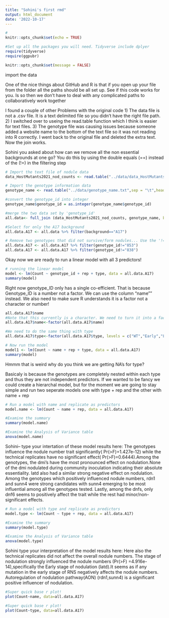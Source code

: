 ```yaml
---
title: "Sohini's first rmd"
output: html_document
date: '2022-10-17'
---
```


```r
#
knitr::opts_chunk$set(echo = TRUE)

#Set up all the packages you will need. Tidyverse include dplyer
require(tidyverse)
require(ggpubr)

knitr::opts_chunk$set(message = FALSE)
```
import the data

One of the nice things about GitHub and R is that if you open up your file from the folder all the paths should be all set up. See if this code works for you. Is so then we don't have to deal with any complicated paths to collaboratively work together

I found a couple of other Problems with the original code 
1) The data file is not a .csv file. It is a text delimited file so you didn't have the right file path. 
2) I switched over to useing the read.table function which I think is easier for text files.
3) The genotype file was causing issues because someone added a website name to the bottom of the text file so it was not reading into R correctly. I went back to the original file and deleted the extra text. Now the join works.

Sohini you asked about how can we remove all the non essential backgrounds at one go? You do this by using the double equals (==) instead of the (!=) in the filtering step

```r

# Import the text file of nodule data
data_HostMutants2021_nod_counts <- read.table("../data/data_HostMutants2021_nod_counts.txt",sep = "\t",header=TRUE)

# Import the genotype information data
genotype_name <- read.table("../data/genotype_name.txt",sep = "\t",header=TRUE)

#convert the genotype_id into integer
genotype_name$genotype_id = as.integer(genotype_name$genotype_id)

#merge the two data set by 'genotype_id'
all.data<- full_join (data_HostMutants2021_nod_counts, genotype_name, by = "genotype_id")

#Select for only the A17 background 
all.data.A17 <- all.data %>% filter(background=="A17")

# Remove two genotypes that did not survive/form nodules... Use the '!=' this time which says to grab all of the them BUT the named genotype ID.
all.data.A17 <- all.data.A17 %>% filter(genotype_id!="853")
all.data.A17 <- all.data.A17 %>% filter(genotype_id!="838")
```
Okay now we are ready to run a linear model with all 3 predictors!
```r
# running the linear model
model <- lm(Count ~ genotype_id + rep + type, data = all.data.A17)
summary(model)
```
Right now genotype_ID only has a single co-efficient. That is because Genotype_ID is a number not a factor. We can use the column "name"" instead. We also need to make sure R understands it is a factor not a character or number!
```r

all.data.A17$name 
#Note that this currently is a character. We need to turn it into a factor.
all.data.A17$name<-factor(all.data.A17$name)

#We need to do the same thing with type
all.data.A17$type<-factor(all.data.A17$type, levels = c("WT","Early","Late","AON"))

# Now run the model
model1 <- lm(Count ~ name + rep + type, data = all.data.A17)
summary(model)
```
Hmmm that is weird why do you think we are getting NA's for type?

Basicaly is because the genotypes are completely nested within each type and thus they are not independent predictors. If we wanted to be fancy we could create a hierarchal model, but for the moment we are going to stay simple and run two seperate models one with type + rep and the other with name + rep

```r
# Run a model with name and replicate as predictors
model.name <- lm(Count ~ name + rep, data = all.data.A17)

#Examine the summary
summary(model.name)

#Examine the Analysis of Variance table
anova(model.name)
```
Sohini-- type your intertation of these model results here:
The genotypes influence the nodule number trait significantly( Pr(>F)=1.427e-12) while the technical replicates have no significant effect( Pr(>F)=0.6444).Among the genotypes, the dmi's have the most pronounced effect on nodulation.None of the dmi nodulated during community inoculation indicating their absolute essentiality. latd also had a similar strong negative effect on nodulation. Among the genotypes which positively influenced nodule numbers, rdn1 and sunn4 were strong candidates with sunn4 emerging to be most influential among all the genotypes tested.  Lastly, among the dnfs, only dnf6 seems to positively affect the trait while the rest had minor/non-significant effects.

```r
# Run a model with type and replicate as predictors
model.type <- lm(Count ~ type + rep, data = all.data.A17)

#Examine the summary
summary(model.type)

#Examine the Analysis of Variance table
anova(model.type)

```
Sohini type your interpretation of the model results here:
Here also the technical replicates did not affect the overall nodule numbers. The stage of nodulation strongly influenced the nodule numbers (Pr(>F) =4.916e-14),specifically the Early stage of nodulation (latd).It seems as if any mutation in the early stage of RNS negatively affects the nodule numbers. Autoregulation of nodulation pathway(AON) (rdn1,sunn4) is a significant positive influencer of nodulation.

```r
#Super quick base r plot!
plot(Count~name, data=all.data.A17)
```

```r
#Super quick base r plot!
plot(Count~type, data=all.data.A17)
```

